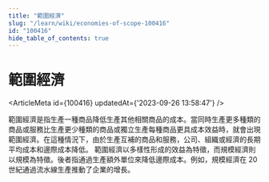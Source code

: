 ```yaml
---
title: "範圍經濟"
slug: "/learn/wiki/economies-of-scope-100416"
id: "100416"
hide_table_of_contents: true
---
```



# 範圍經濟

<ArticleMeta id={100416} updatedAt={'2023-09-26 13:58:47'} />
<div className='border-solid border-b border-t-0 my-4 border-[var(--ifm-color-gray-300)]' />

範圍經濟是指生產一種商品降低生產其他相關商品的成本。當同時生產更多種類的商品或服務比生產更少種類的商品或獨立生產每種商品更具成本效益時，就會出現範圍經濟。在這種情況下，由於生產互補的商品和服務，公司、組織或經濟的長期平均成本和邊際成本降低。 範圍經濟以多樣性形成的效益為特徵，而規模經濟則以規模為特徵。後者指通過生產額外單位來降低邊際成本。例如，規模經濟在 20 世紀通過流水線生產推動了企業的增長。
